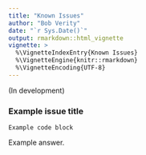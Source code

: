 ```yaml
---
title: "Known Issues"
author: "Bob Verity"
date: "`r Sys.Date()`"
output: rmarkdown::html_vignette
vignette: >
  %\VignetteIndexEntry{Known Issues}
  %\VignetteEngine{knitr::rmarkdown}
  %\VignetteEncoding{UTF-8}
---
```


(In development)

### Example issue title

```
Example code block
```

Example answer.
